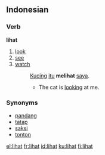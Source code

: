 ==Indonesian==

===Verb===
'''lihat'''

# [[look]]
# [[see]]
# [[watch]]
#: [[kucing|Kucing]] [[itu]] '''melihat''' [[saya]].
#:* The cat is [[look]]ing at me.

===Synonyms===
* [[pandang]]
* [[tatap]]
* [[saksi]]
* [[tonton]]

[[el:lihat]]
[[fr:lihat]]
[[id:lihat]]
[[ku:lihat]]
[[fi:lihat]]